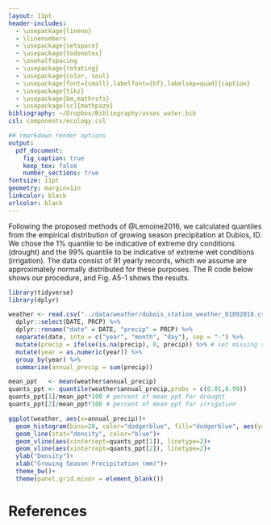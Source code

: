 ```yaml
---
layout: 11pt
header-includes:
  - \usepackage{lineno}
  - \linenumbers
  - \usepackage{setspace}
  - \usepackage{todonotes}
  - \onehalfspacing
  - \usepackage{rotating}
  - \usepackage{color, soul}
  - \usepackage[font={small},labelfont={bf},labelsep=quad]{caption}
  - \usepackage{tikz}
  - \usepackage{bm,mathrsfs}
  - \usepackage[sc]{mathpazo}
bibliography: ~/Dropbox/Bibliography/usses_water.bib
csl: components/ecology.csl

## rmarkdown render options
output:
  pdf_document:
    fig_caption: true
    keep_tex: false
    number_sections: true
fontsize: 11pt
geometry: margin=1in
linkcolor: black
urlcolor: black
---
```


\newcommand{\tikzcircle}[2][red,fill=red]{\tikz[baseline=-0.5ex]\draw[#1,radius=#2] (0,0) circle ;}
\renewcommand\linenumberfont{\normalfont\tiny\sffamily\color{gray}}
\renewcommand\thefigure{A5-\arabic{figure}}
\renewcommand\theequation{A5.\arabic{equation}}
\renewcommand\thetable{A5-\arabic{table}}  
\renewcommand\thesection{Section A5.\arabic{section}}

\begin{center}
\textbf{\Large{Appendix 5}} \\
A.T. Tredennick, A.R. Kleinhesselink, J.B. Taylor \& P.B. Adler \\
``Consistent ecosystem functional response across precipitation extremes in a sagebrush steppe'' \\
\emph{PeerJ}
\end{center}

\section{Characterizing Extreme Precipitation Amounts}

Following the proposed methods of @Lemoine2016, we calculated quantiles from the empirical distribution of growing season precipitation at Dubios, ID.
We chose the 1\% quantile to be indicative of extreme dry conditions (drought) and the 99\% quantile to be indicative of extreme wet conditions (irrigation).
The data consist of 91 yearly records, which we assume are approximately normally distributed for these purposes.
The R code below shows our procedure, and Fig. A5-1 shows the results.

```r
library(tidyverse)
library(dplyr)

weather <- read.csv("../data/weather/dubois_station_weather_01092018.csv") %>%
  dplyr::select(DATE, PRCP) %>%
  dplyr::rename("date" = DATE, "precip" = PRCP) %>%
  separate(date, into = c("year", "month", "day"), sep = "-") %>%
  mutate(precip = ifelse(is.na(precip), 0, precip)) %>% # set missing station data to 0
  mutate(year = as.numeric(year)) %>%
  group_by(year) %>%
  summarise(annual_precip = sum(precip))

mean_ppt   <- mean(weather$annual_precip)
quants_ppt <- quantile(weather$annual_precip,probs = c(0.01,0.99))
quants_ppt[1]/mean_ppt*100 # percent of mean ppt for drought
quants_ppt[2]/mean_ppt*100 # percent of mean ppt for irrigation

ggplot(weather, aes(x=annual_precip))+
  geom_histogram(bins=20, color="dodgerblue", fill="dodgerblue", aes(y=..density..))+
  geom_line(stat="density", color="blue")+
  geom_vline(aes(xintercept=quants_ppt[1]), linetype=2)+
  geom_vline(aes(xintercept=quants_ppt[2]), linetype=2)+
  ylab("Density")+
  xlab("Growing Season Precipitation (mm)")+
  theme_bw()+
  theme(panel.grid.minor = element_blank())
```

# References
